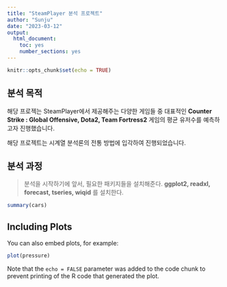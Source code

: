 ```yaml
---
title: "SteamPlayer 분석 프로젝트"
author: "Sunju"
date: "2023-03-12"
output: 
  html_document: 
    toc: yes
    number_sections: yes
---
```


```r
knitr::opts_chunk$set(echo = TRUE)
```

## 분석 목적

해당 프로젝는 SteamPlayer에서 제공해주는 다양한 게임들 중 대표적인 **Counter Strike : Global Offensive, Dota2, Team Fortress2** 게임의 평균 유저수를 예측하고자 진행했습니다.

해당 프로젝트는 시계열 분석론의 전통 방법에 입각하여 진행되었습니다. 

## 분석 과정
> 분석을 시작하기에 앞서, 필요한 패키지들을 설치해준다. **ggplot2, readxl, forecast, tseries, wiqid** 를 설치한다.
```r
summary(cars)
```

## Including Plots

You can also embed plots, for example:

```r
plot(pressure)
```

Note that the `echo = FALSE` parameter was added to the code chunk to prevent printing of the R code that generated the plot.
